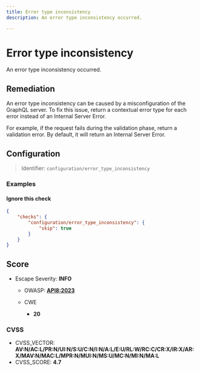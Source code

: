```yaml
---
title: Error type inconsistency
description: An error type inconsistency occurred.

---
```


# Error type inconsistency

An error type inconsistency occurred.


## Remediation

An error type inconsistency can be caused by a misconfiguration of the GraphQL server.
To fix this issue, return a contextual error type for each error instead of an Internal Server Error.

For example, if the request fails during the validation phase, return a validation error.
By default, it will return an Internal Server Error.



## Configuration

> Identifier: `configuration/error_type_inconsistency`



### Examples



#### Ignore this check

```json
{
    "checks": {
        "configuration/error_type_inconsistency": {
            "skip": true
        }
    }
}
```




## Score

- Escape Severity: **<span className="info-severityom">INFO</span>**
  - OWASP: **[API8:2023](https://github.com/OWASP/API-Security/blob/master/editions/2023/en/0xa8-security-misconfiguration.md)**
  
  - CWE
    - **20**
  
  
  

### CVSS

- CVSS_VECTOR: **AV:N/AC:L/PR:N/UI:N/S:U/C:N/I:N/A:L/E:U/RL:W/RC:C/CR:X/IR:X/AR:X/MAV:N/MAC:L/MPR:N/MUI:N/MS:U/MC:N/MI:N/MA:L**
- CVSS_SCORE: **4.7**

